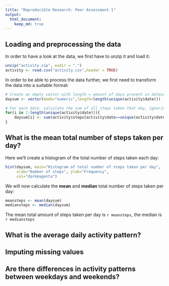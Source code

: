 ```yaml
---
title: "Reproducible Research: Peer Assessment 1"
output: 
  html_document:
    keep_md: true
---
```


## Loading and preprocessing the data
In order to have a look at the data, we first have to unzip it and load it:
```r
unzip("activity.zip", exdir = ".")
activity <- read.csv("activity.csv",header = TRUE)
```

In order to be able to process the data further, we first need to transform the data into a suitable format:
```r
# Create an empty vector with length = amount of days present in dataset
daysum <- vector(mode="numeric",length=length(unique(activity$date)))

# For each date, calculate the sum of all steps taken that day, ignoring NAs
for(i in 1:length(unique(activity$date))){
    daysum[i] <- sum(activity$steps[activity$date==unique(activity$date)[i]], na.rm=TRUE)
}
```


## What is the mean total number of steps taken per day?

Here we'll create a histogram of the total number of steps taken each day:

```r
hist(daysum, main="Histogram of total number of steps taken per day",
     xlab="Number of steps", ylab="Frequency",
     col="darkmagenta")
```

We will now calculate the **mean** and **median** total number of steps taken per day:
```r
meansteps <- mean(daysum)
mediansteps <- median(daysum)
```

The mean total amount of steps taken per day is `r meansteps`, the median is `r mediansteps`

## What is the average daily activity pattern?



## Imputing missing values



## Are there differences in activity patterns between weekdays and weekends?
